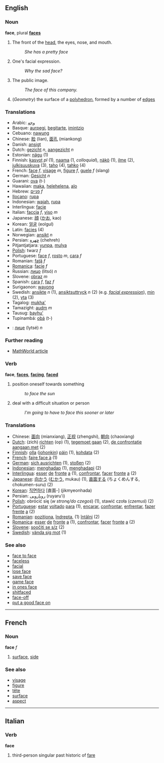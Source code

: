 ==English==
=== Noun ===
'''face''', plural '''[[faces]]'''

# The front of the [[head]], the eyes, nose, and mouth.
#: ''She has a pretty face''
# One's facial expression.
#: ''Why the sad face?''
# The public image.
#: ''The face of this company.''
# (''Geometry'') the surface of a [[polyhedron]], formed by a number of [[edge]]s

=== Translations ===
*Arabic: [[وجه]]
*Basque: [[aurpegi]], [[begitarte]], [[imintzio]]
*Cebuano: [[nawung]]
*Chinese: [[脸]] (lian), [[面孔]] (miankong)
*Danish: [[ansigt]]
*Dutch: [[gezicht]] ''n'', [[aangezicht]] ''n''
*Estonian: [[nägu]] (1)
*Finnish: [[kasvot]] ''pl'' (1), [[naama]] (1, ''colloquial''), [[näkö]] (1), [[ilme]] (2), [[julkisuuskuva]] (3), [[taho]] (4), [[tahko]] (4)
*French: [[face#French|face]] ''f'', [[visage]] ''m'', [[figure#French|figure]] ''f'', [[guele]] ''f'' (slang)
*German: [[Gesicht]] ''n''
*Guarani: [[ova]] (t-)
*Hawaiian: [[maka]], [[helehelena]], [[alo]]
*Hebrew: [[פניים]] ''f''
*[[Ilocano]]: [[rupa]]
*Indonesian: [[wajah]], [[rupa]]
*Interlingua: [[facie]]
*Italian: [[faccia]] ''f'', [[viso]] ''m''
*Japanese: [[顔]] ([[かお]], kao)
*Korean: [[얼굴]] (eolgul)
*Latin: [[facies]] (4)
*Norwegian: [[ansikt]] ''n''
*Persian: [[چهره]] (chehreh)
*Pitjantjatjara: [[yunpa]], [[mulya]]
*[[Polish]]: twarz ''f''
*Portuguese: [[face]] ''f'', [[rosto]] ''m'', [[cara]] ''f''
*Romanian: [[faţă]] ''f''
*[[Romanica]]: [[facie]] ''f''
*Russian: [[лицо]] (litsó) ''n''
*Slovene: [[obraz]] ''m''
*Spanish: [[cara]] ''f'', [[faz]] ''f''
*Surigaonon: [[wayong]]
*Swedish: [[ansikte]] ''n'' (1), [[ansiktsuttryck]] ''n'' (2) (e.g. ''[[facial expression]]''), [[min]] (2), [[yta]] (3)
*Tagalog: [[mukha']]
*Tamazight: [[audm]] ''m''
*Tausug: [[bayhu']]
*Tupinambá: [[obá]] (t-)
*{{uk}}: [[лице]] (lytsé) ''n''

===Further reading===
*[http://mathworld.wolfram.com/Face.html MathWorld article]

=== Verb ===
'''face''', '''[[faces]]''', '''[[facing]]''', '''[[faced]]'''

# position oneself towards something
#: ''to face the sun''
# deal with a difficult situation or person
#: ''I'm going to have to face this sooner or later''


=== Translations ===
*Chinese: [[面向]] (mianxiang), [[正视]] (zhengshi), [[朝向]] (chaoxiang)
*[[Dutch]]: (zich) [[richten]] (op) (1), [[tegemoet gaan]] (2), [[de confrontatie aangaan met]] (2)
*[[Finnish]]: [[olla]] ([[jokin|johonkin]]) [[päin]] (1), [[kohdata]] (2)
*[[French]]: [[faire face à]] (1)
*[[German]]: [[sich ausrichten]] (1), [[stoßen]] (2)
*[[Indonesian]]: [[hadap|menghadap]] (1), [[hadap|menghadapi]] (2)
*[[Interlingua]]: [[esser]] [[de]] [[fronte]] [[a]] (1), [[confrontar]], [[facer]] [[fronte]] [[a]] (2)
*[[Japanese]]: [[向かう]] ([[むかう]], mukau) (1), [[直面する]] (ちょくめんする, chokumen-suru) (2)
*[[Korean]]: [[직면하다]] [直面-] (jikmyeonhada)
*Persian: [[رویارویی]] (ruyaru'i)
*[[Polish]]: obrócić się (''w stronę/do czegoś'') (1), stawić czoła (''czemuś'') (2)
*[[Portuguese]]: [[estar]] [[voltar|voltado]] [[para]] (1), [[encarar]], [[confrontar]], [[enfrentar]], [[fazer]] [[frente]] [[a]] (2)
*[[Romanian]]: [[poziţiona]], [[îndrepta]], (1) [[întâlni]] (2)
*[[Romanica]]: [[esser]] [[de]] [[fronte]] [[a]] (1), [[confrontar]], [[facer]] [[fronte]] [[a]] (2)
*[[Slovene]]: [[soočiti se s/z]] (2)
*[[Swedish]]: [[vända sig mot]] (1)

===See also===
*[[face to face]]
*[[faceless]]
*[[facial]]
*[[lose face]]
*[[save face]]
*[[game face]]
*[[in ones face]]
*[[shitfaced]]
*[[face-off]]
*[[put a good face on]]
----

==French==
===Noun===
'''face''' ''f''

# [[surface]], [[side]]

===See also===
*[[visage]]
*[[figure#French|figure]]
*[[tête]]
*[[surface#French|surface]]
*[[aspect]]

----

==Italian==
===Verb===
'''face'''

# third-person singular past historic of [[fare#Italian|fare]]